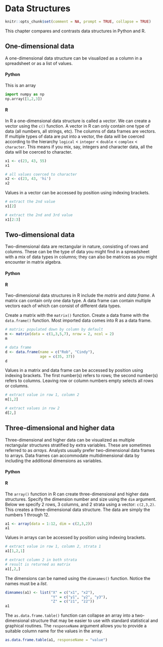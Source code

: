 # Data Structures 

```r
knitr::opts_chunk$set(comment = NA, prompt = TRUE, collapse = TRUE)
```

This chapter compares and contrasts data structures in Python and R.

## One-dimensional data

A one-dimensional data structure can be visualized as a column in a spreadsheet or as a list of values. 

#### Python {-}

This is an array 
```python
import numpy as np
np.array([1,2,3])
```


#### R {-}

In R a one-dimensional data structure is called a _vector_. We can create a vector using the `c()` function. A vector in R can only contain one type of data (all numbers, all strings, etc). The columns of data frames are vectors. If multiple types of data are put into a vector, the data will be coerced according to the hierarchy `logical` < `integer` < `double` < `complex` < `character`. This means if you mix, say, integers and character data, all the data will be coerced to character. 

```r
x1 <- c(23, 43, 55)
x1

# all values coerced to character
x2 <- c(23, 43, 'hi')
x2
```

Values in a vector can be accessed by position using indexing brackets. 

```r
# extract the 2nd value
x1[2]

# extract the 2nd and 3rd value
x1[2:3]

```


## Two-dimensional data

Two-dimensional data are rectangular in nature, consisting of rows and columns. These can be the type of data you might find in a spreadsheet with a mix of data types in columns; they can also be matrices as you might encounter in matrix algebra.

#### Python {-}


#### R {-}

Two-dimensional data structures in R include the _matrix_ and _data frame_. A matrix can contain only one data type. A data frame can contain multiple vectors each of which can consist of different data types. 

Create a matrix with the `matrix()` function. Create a data frame with the `data.frame()` function. Most imported data comes into R as a data frame.

```r
# matrix; populated down by column by default
m <- matrix(data = c(1,3,5,7), nrow = 2, ncol = 2)
m

# data frame
d <- data.frame(name = c("Rob", "Cindy"),
                age = c(35, 37))
d
```

Values in a matrix and data frame can be accessed by position using indexing brackets. The first number(s) refers to rows; the second number(s) refers to columns. Leaving row or column numbers empty selects all rows or columns.

```r
# extract value in row 1, column 2
m[1,2]

# extract values in row 2
d[2,]
```


## Three-dimensional and higher data

Three-dimensional and higher data can be visualized as multiple rectangular structures stratified by extra variables. These are sometimes referred to as _arrays_. Analysts usually prefer two-dimensional data frames to arrays. Data frames can accommodate multidimensional data by including the additional dimensions as variables.

#### Python {-}


#### R {-}

The `array()` function in R can create three-dimensional and higher data structures. Specify the dimension number and size using the `dim` argument. Below we specify 2 rows, 3 columns, and 2 strata using a vector: `c(2,3,2)`. This creates a three-dimensional data structure. The data are simply the numbers 1 through 12.

```r
a1 <- array(data = 1:12, dim = c(2,3,2))
a1
```

Values in arrays can be accessed by position using indexing brackets.

```r
# extract value in row 1, column 2, strata 1
a1[1,2,1]

# extract column 2 in both strata
# result is returned as matrix
a1[,2,]
```

The dimensions can be named using the `dimnames()` function. Notice the names must be a _list_.

```r
dimnames(a1) <- list("X" = c("x1", "x2"), 
                     "Y" = c("y1", "y2", "y3"), 
                     "Z" = c("z1", "z2"))
a1
```

The `as.data.frame.table()` function can collapse an array into a two-dimensional structure that may be easier to use with standard statistical and graphical routines. The `responseName` argument allows you to provide a suitable column name for the values in the array.

```r
as.data.frame.table(a1, responseName = "value")
```